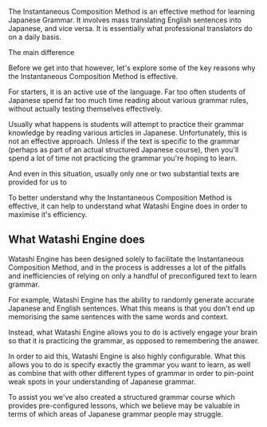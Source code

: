 The Instantaneous Composition Method is an effective method for learning Japanese Grammar. It involves mass translating English sentences into Japanese, and vice versa. It is essentially what professional translators do on a daily basis.

The main difference 

Before we get into that however, let's explore some of the key reasons why the Instantaneous Composition Method is effective. 

For starters, it is an active use of the language. Far too often students of Japanese spend far too much time reading about various grammar rules, without actually testing themselves effectively. 

Usually what happens is students will attempt to practice their grammar knowledge by reading various articles in Japanese. Unfortunately, this is not an effective approach. Unless if the text is specific to the grammar (perhaps as part of an actual structured Japanese course), then you'll spend a lot of time not practicing the grammar you're hoping to learn. 

And even in this situation, usually only one or two substantial texts are provided for us to 

To better understand why the Instantaneous Composition Method is effective, it can help to understand what Watashi Engine does in order to maximise it's efficiency. 

## What Watashi Engine does

Watashi Engine has been designed solely to facilitate the Instantaneous Composition Method, and in the process is addresses a lot of the pitfalls and inefficiencies of relying on only a handful of preconfigured text to learn grammar.

For example, Watashi Engine has the ability to randomly generate accurate Japanese and English sentences. What this means is that you don't end up memorising the same sentences with the same words and context. 

Instead, what Watashi Engine allows you to do is actively engage your brain so that it is practicing the grammar, as opposed to remembering the answer. 

In order to aid this, Watashi Engine is also highly configurable. What this allows you to do is specify exactly the grammar you want to learn, as well as combine that with other different types of grammar in order to pin-point weak spots in your understanding of Japanese grammar.

To assist you we've also created a structured grammar course which provides pre-configured lessons, which we believe may be valuable in terms of which areas of Japanese grammar people may struggle. 




